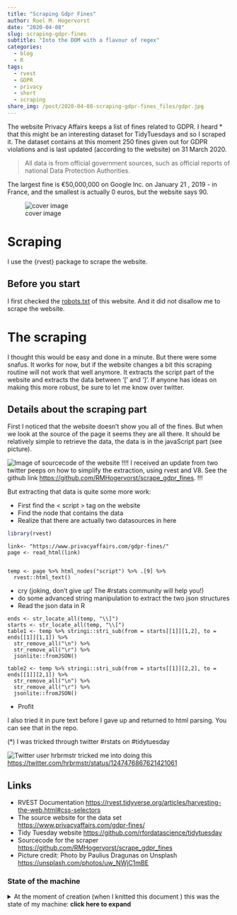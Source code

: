 ```yaml
---
title: "Scraping Gdpr Fines"
author: Roel M. Hogervorst
date: "2020-04-08"
slug: scraping-gdpr-fines
subtitle: "Into the DOM with a flavour of regex"
categories:
  - blog
  - R
tags: 
  - rvest
  - GDPR
  - privacy
  - short
  - scraping
share_img: /post/2020-04-08-scraping-gdpr-fines_files/gdpr.jpg
---
```


<!-- content  -->

The website Privacy Affairs keeps a list of fines related to GDPR.
I heard * that this might be an interesting dataset for TidyTuesdays and so I scraped it. The dataset contains at this
moment 250 fines given out for GDPR violations and is last updated (according to the website) on 31 March 2020.

> All data is from official government sources, such as official reports of national Data Protection Authorities.

The largest fine  is €50,000,000 on Google Inc. on January 21 , 2019 - in  France, and the smallest is actually 0 euros, but the website says 90. 

![cover image](/post/2020-04-08-scraping-gdpr-fines_files/gdpr.jpg)

# Scraping
I use the {rvest} package to scrape the website. 

## Before you start
I first checked the [robots.txt](https://www.privacyaffairs.com/robots.txt) of this website. And it
did not disallow me to scrape the website.

# The scraping
I thought this would be easy and done in a minute. But there were some snafus. 
It works for now, but if the website changes a bit this scraping routine will not work that well anymore. It extracts the script part of the website and extracts the data between '[' and ']'. 
If anyone has ideas on making this more robust, be sure to let me know over twitter. 

## Details about the scraping part
First I noticed that the website doesn't show you all of the fines. But when we look at the source of the page it seems they are all there. It should be relatively simple to retrieve the data, the data is
in the javaScript part (see picture).

![Image of sourcecode of the website](/post/2020-04-08-scraping-gdpr-fines_files/use-the-source.png)
!!!! I received an update from two twitter peeps on how to simplify the extraction, using rvest and V8. See the github link <https://github.com/RMHogervorst/scrape_gdpr_fines>. !!!

But extracting that data is quite some more work:

* First find the < script > tag on the website
* Find the node that contains the data
* Realize that there are actually two datasources in here


```r
library(rvest)
```

```
link<- "https://www.privacyaffairs.com/gdpr-fines/"
page <- read_html(link)


temp <- page %>% html_nodes("script") %>% .[9] %>% 
  rvest::html_text() 
```

* cry (joking, don't give up! The #rstats community will help you!)
* do some advanced string manipulation to extract the two json structures
* Read the json data in R

```
ends <- str_locate_all(temp, "\\]")
starts <- str_locate_all(temp, "\\[")
table1 <- temp %>% stringi::stri_sub(from = starts[[1]][1,2], to = ends[[1]][1,1]) %>% 
  str_remove_all("\n") %>% 
  str_remove_all("\r") %>%
  jsonlite::fromJSON()

table2 <- temp %>% stringi::stri_sub(from = starts[[1]][2,2], to = ends[[1]][2,1]) %>% 
  str_remove_all("\n") %>% 
  str_remove_all("\r") %>%  
  jsonlite::fromJSON()
  ```
  
  
* Profit
  
  
  
I also tried it in pure text before I gave up and returned to html parsing. You can see that in the repo. 
  


(*) I was tricked through twitter #rstats on #tidytuesday 

![Twitter user hrbrmstr tricked me into doing this](/post/2020-04-08-scraping-gdpr-fines_files/twitter_baited.png)
<https://twitter.com/hrbrmstr/status/1247476867621421061>


## Links

- RVEST Documentation  <https://rvest.tidyverse.org/articles/harvesting-the-web.html#css-selectors>
- The source website for the data set <https://www.privacyaffairs.com/gdpr-fines/>
- Tidy Tuesday website  <https://github.com/rfordatascience/tidytuesday>
- Sourcecode for the scraper <https://github.com/RMHogervorst/scrape_gdpr_fines>
- Picture credit: Photo by Paulius Dragunas on Unsplash <https://unsplash.com/photos/uw_NWjC1mBE>


### State of the machine
<details>
<summary> At the moment of creation (when I knitted this document ) this was the state of my machine: **click here to expand** </summary>

```r
sessioninfo::session_info()
```

</details>
